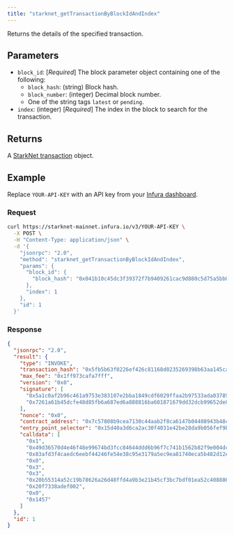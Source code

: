 ```yaml
---
title: "starknet_getTransactionByBlockIdAndIndex"
---
```



Returns the details of the specified transaction.

## Parameters

- `block_id`: [*Required*] The block parameter object containing one of the following:
  - `block_hash`: (string) Block hash.
  - `block_number`: (integer) Decimal block number.
  - One of the string tags `latest` or `pending`.
- `index`: (integer) [*Required*] The index in the block to search for the transaction.

## Returns

A [StarkNet transaction](https://docs.starknet.io/documentation/architecture_and_concepts/Network_Architecture/transactions/)
object.

## Example

Replace `YOUR-API-KEY` with an API key from your [Infura dashboard](https://infura.io/dashboard).

### Request

<Tabs>
<TabItem value="cURL">

```bash
curl https://starknet-mainnet.infura.io/v3/YOUR-API-KEY \
  -X POST \
  -H "Content-Type: application/json" \
  -d '{
    "jsonrpc": "2.0",
    "method": "starknet_getTransactionByBlockIdAndIndex",
    "params": {
      "block_id": {
        "block_hash": "0x041b10c45dc3f39372f7b9409261cac9d880c5d75a5bb077d028db20b1bd76c4"
      },
      "index": 1
    },
    "id": 1
  }'
```

</TabItem>
</Tabs>

### Response

<Tabs>
<TabItem value="JSON">

```json
{
  "jsonrpc": "2.0",
  "result": {
    "type": "INVOKE",
    "transaction_hash": "0x5fb5b63f0226ef426c81168d0235269398b63aa145ca6a3c47294caa691cfdc",
    "max_fee": "0x1ff973cafa7fff",
    "version": "0x0",
    "signature": [
      "0x5a1c0af2b96c461a9753e383107e2bba1849cdf6029ffaa2b97533ada03789f",
      "0x7261a61b45dcfe48d85fb6a687ed6a888816ba601871679dd32dcb99652de84"
    ],
    "nonce": "0x0",
    "contract_address": "0x7c57808b9cea7130c44aab2f8ca6147b04408943b48c6d8c3c83eb8cfdd8c0b",
    "entry_point_selector": "0x15d40a3d6ca2ac30f4031e42be28da9b056fef9bb7357ac5e85627ee876e5ad",
    "calldata": [
      "0x1",
      "0x49d36570d4e46f48e99674bd3fcc84644ddd6b96f7c741b1562b82f9e004dc7",
      "0x83afd3f4caedc6eebf44246fe54e38c95e3179a5ec9ea81740eca5b482d12e",
      "0x0",
      "0x3",
      "0x3",
      "0x20b55314a52c19b78626a26d48ffd4a9b3e21b45cf3bc7bdf01ea52c4088860",
      "0x20f7338adef002",
      "0x0",
      "0x1457"
    ]
  },
  "id": 1
}
```

</TabItem>
</Tabs>
